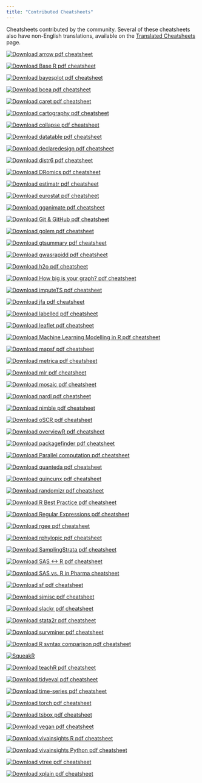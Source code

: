 ```yaml
---
title: "Contributed Cheatsheets"
---
```


Cheatsheets contributed by the community.
Several of these cheatsheets also have non-English translations, available on the [Translated Cheatsheets](translations.html) page.

::: {layout-ncol="3" layout-valign="bottom"}
[![arrow](pngs/arrow.png){alt="Download arrow pdf cheatsheet"}](arrow.pdf)

[![Base R](pngs/base-r.png){alt="Download Base R pdf cheatsheet"}](base-r.pdf)

[![bayesplot](pngs/bayesplot.png){alt="Download bayesplot pdf cheatsheet"}](bayesplot.pdf)

[![bcea](pngs/bcea.png){alt="Download bcea pdf cheatsheet"}](bcea.pdf)

[![caret](pngs/caret.png){alt="Download caret pdf cheatsheet"}](caret.pdf)

[![cartography](pngs/cartography.png){alt="Download cartography pdf cheatsheet"}](cartography.pdf)

[![collapse](pngs/collapse.png){alt="Download collapse pdf cheatsheet"}](collapse.pdf)

[![datatable](pngs/datatable.png){alt="Download datatable pdf cheatsheet"}](datatable.pdf)

[![declaredesign](pngs/declaredesign.png){alt="Download declaredesign pdf cheatsheet"}](declaredesign.pdf)

[![distr6](pngs/distr6.png){alt="Download distr6 pdf cheatsheet"}](distr6.pdf)

[![DRomics](pngs/DRomics.png){alt="Download DRomics pdf cheatsheet"}](DRomics.pdf)

[![estimatr](pngs/estimatr.png){alt="Download estimatr pdf cheatsheet"}](estimatr.pdf)

[![eurostat](pngs/eurostat.png){alt="Download eurostat pdf cheatsheet"}](eurostat.pdf)

[![gganimate](pngs/gganimate.png){alt="Download gganimate pdf cheatsheet"}](gganimate.pdf)

[![Git & GitHub](pngs/git-github.png){alt="Download Git & GitHub pdf cheatsheet"}](git-github.pdf)

[![golem](pngs/golem.png){alt="Download golem pdf cheatsheet"}](golem.pdf)

[![gtsummary](pngs/gtsummary.png){alt="Download gtsummary pdf cheatsheet"}](gtsummary.pdf)

[![gwasrapidd](pngs/gwasrapidd.png){alt="Download gwasrapidd pdf cheatsheet"}](gwasrapidd.pdf)

[![h2o](pngs/h2o.png){alt="Download h2o pdf cheatsheet"}](h2o.pdf)

[![How big is your graph?](pngs/how-big-is-your-graph.png){alt="Download How big is your graph? pdf cheatsheet"}](how-big-is-your-graph.pdf)

[![imputeTS](pngs/imputeTS.png){alt="Download imputeTS pdf cheatsheet"}](imputeTS.pdf)

[![jfa](pngs/jfa.png){alt="Download jfa pdf cheatsheet"}](jfa.pdf)

[![labelled](pngs/labelled.png){alt="Download labelled pdf cheatsheet"}](labelled.pdf)

[![leaflet](pngs/leaflet.png){alt="Download leaflet pdf cheatsheet"}](leaflet.pdf)

[![Machine learning modelling in R](pngs/Machine%20Learning%20Modelling%20in%20R.png){alt="Download Machine Learning Modelling in R pdf cheatsheet"}](Machine%20Learning%20Modelling%20in%20R.pdf)

[![mapsf](pngs/mapsf.png){alt="Download mapsf pdf cheatsheet"}](mapsf.pdf)

[![metrica](pngs/metrica.png){alt="Download metrica pdf cheatsheet"}](metrica.pdf)

[![mlr](pngs/mlr.png){alt="Download mlr pdf cheatsheet"}](mlr.pdf)

[![mosaic](pngs/mosaic.png){alt="Download mosaic pdf cheatsheet"}](mosaic.pdf)

[![nardl](pngs/nardl.png){alt="Download nardl pdf cheatsheet"}](nardl.pdf)

[![nimble](pngs/nimble.png){alt="Download nimble pdf cheatsheet"}](nimble.pdf)

[![oSCR](pngs/oSCR.png){alt="Download oSCR pdf cheatsheet"}](oSCR.pdf)

[![overviewR](pngs/overviewR.png){alt="Download overviewR pdf cheatsheet"}](overviewR.pdf)

[![packagefinder](pngs/packagefinder.png){alt="Download packagefinder pdf cheatsheet"}](packagefinder.pdf)

[![Parallel computation](pngs/parallel_computation.png){alt="Download Parallel computation pdf cheatsheet"}](parallel_computation.pdf)

[![quanteda](pngs/quanteda.png){alt="Download quanteda pdf cheatsheet"}](quanteda.pdf)

[![quincunx](pngs/quincunx.png){alt="Download quincunx pdf cheatsheet"}](quincunx.pdf)

[![randomizr](pngs/randomizr.png){alt="Download randomizr pdf cheatsheet"}](randomizr.pdf)

[![R Best Practice](pngs/R-best-practice.png){alt="Download R Best Practice pdf cheatsheet"}](R-best-practice.pdf)

[![Regular Expressions](pngs/regular-expressions.png){alt="Download Regular Expressions pdf cheatsheet"}](regex.pdf)

[![rgee](pngs/rgee.png){alt="Download rgee pdf cheatsheet"}](rgee.pdf)

[![rphylopic](pngs/rphylopic.png){alt="Download rphylopic pdf cheatsheet"}](rphylopic.pdf)

[![SamplingStrata](pngs/SamplingStrata.png){alt="Download SamplingStrata pdf cheatsheet"}](SamplingStrata.pdf)

[![SAS \<-\> R](pngs/sas-r.png){alt="Download SAS <-> R pdf cheatsheet"}](sas-r.pdf)

[![SASvsRinPharma](pngs/SASvsRinPharma.png){alt="Download SAS vs. R in Pharma cheatsheet"}](SASvsRinPharma.pdf)

[![sf](pngs/sf.png){alt="Download sf pdf cheatsheet"}](sf.pdf)

[![sjmisc](pngs/sjmisc.png){alt="Download sjmisc pdf cheatsheet"}](sjmisc.pdf)

[![slackr](pngs/slackr.png){alt="Download slackr pdf cheatsheet"}](slackr.pdf)

[![stata2r](pngs/stata2r.png){alt="Download stata2r pdf cheatsheet"}](stata2r.pdf)

[![survminer](pngs/survminer.png){alt="Download survminer pdf cheatsheet"}](survminer.pdf)

[![R syntax comparison](pngs/syntax.png){alt="Download R syntax comparison pdf cheatsheet"}](syntax.pdf)

[![SqueakR](pngs/SqueakR.png){alt="SqueakR"}](SqueakR.pdf)

[![teachR](pngs/teachR.png){alt="Download teachR pdf cheatsheet"}](teachR.pdf)

[![tidyeval](pngs/tidyeval.png){alt="Download tidyeval pdf cheatsheet"}](tidyeval.pdf)

[![time-series](pngs/time-series.png){alt="Download time-series pdf cheatsheet"}](time-series.pdf)

[![torch](pngs/torch.png){alt="Download torch pdf cheatsheet"}](torch.pdf)

[![tsbox](pngs/tsbox.png){alt="Download tsbox pdf cheatsheet"}](tsbox.pdf)

[![vegan](pngs/vegan.png){alt="Download vegan pdf cheatsheet"}](vegan.pdf)

[![vivainsights R](pngs/vivainsights_r.png){alt="Download vivainsights R pdf cheatsheet"}](vivainsights_r.pdf)

[![vivainsights Python](pngs/vivainsights_py.png){alt="Download vivainsights Python pdf cheatsheet"}](vivainsights_py.pdf)

[![vtree](pngs/vtree.png){alt="Download vtree pdf cheatsheet"}](vtree.pdf)

[![xplain](pngs/xplain.png){alt="Download xplain pdf cheatsheet"}](xplain.pdf)
:::
